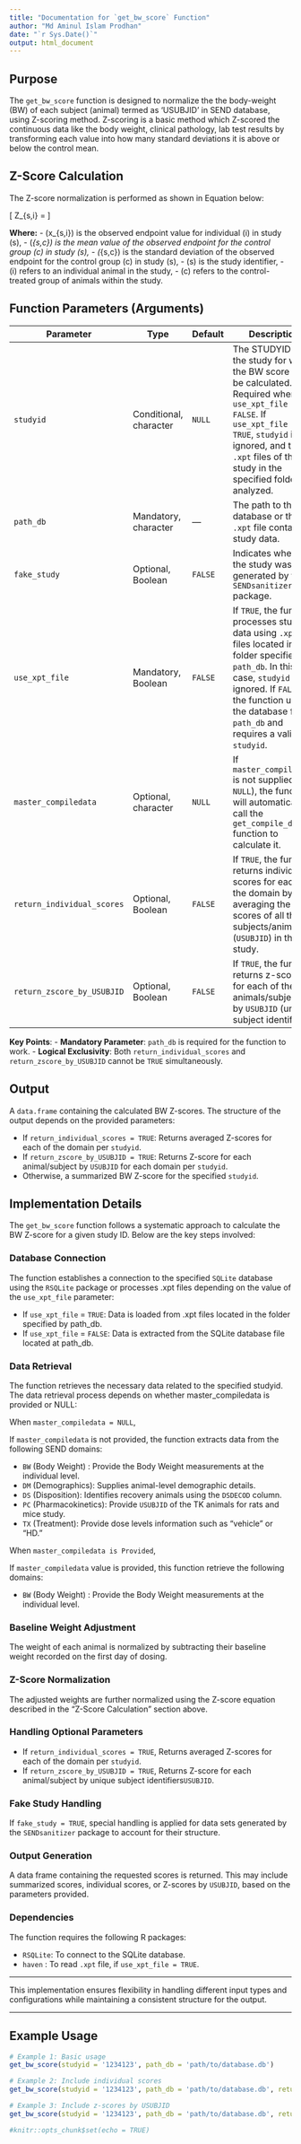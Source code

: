 ```yaml
---
title: "Documentation for `get_bw_score` Function"
author: "Md Aminul Islam Prodhan"
date: "`r Sys.Date()`"
output: html_document
---
```


## Purpose

The `get_bw_score` function is designed to normalize the the body-weight (BW) of each subject (animal) termed as 'USUBJID' in SEND database,  using Z-scoring method. Z-scoring is a basic method which Z-scored the continuous data like the body weight, clinical pathology, lab test results by transforming each value into how many standard deviations it is above or below the control mean. 

## Z-Score Calculation

The Z-score normalization is performed as shown in Equation below:

\[
Z_{s,i} = \frac{x_{s,i} - \mu_{s,c}}{\sigma_{s,c}}
\]

**Where:**
- \(x_{s,i}\) is the observed endpoint value for individual \(i\) in study \(s\),
- \(\mu_{s,c}\) is the mean value of the observed endpoint for the control group \(c\) in study \(s\),
- \(\sigma_{s,c}\) is the standard deviation of the observed endpoint for the control group \(c\) in study \(s\),
- \(s\) is the study identifier,
- \(i\) refers to an individual animal in the study,
- \(c\) refers to the control-treated group of animals within the study.

## Function Parameters (Arguments)

| **Parameter**               | **Type**             | **Default** | **Description**                                                                                                  |
|------------------------------|----------------------|-------------|------------------------------------------------------------------------------------------------------------------|
| `studyid`                   | Conditional, character | `NULL`      | The STUDYID of the study for which the BW score is to be calculated. Required when `use_xpt_file = FALSE`. If `use_xpt_file = TRUE`, `studyid` is ignored, and the `.xpt` files of that study in the specified folder are analyzed. |
| `path_db`                   | Mandatory, character | —           | The path to the database or the `.xpt` file containing study data.                                               |
| `fake_study`                | Optional, Boolean    | `FALSE`     | Indicates whether the study was generated by the `SENDsanitizer` package.                                        |
| `use_xpt_file`              | Mandatory, Boolean   | `FALSE`     | If `TRUE`, the function processes study data using `.xpt` files located in the folder specified by `path_db`. In this case, `studyid` is ignored. If `FALSE`, the function uses the database file at `path_db` and requires a valid `studyid`. |
| `master_compiledata`        | Optional, character  | `NULL`      | If `master_compiledata` is not supplied (i.e., `NULL`), the function will automatically call the `get_compile_data` function to calculate it. |
| `return_individual_scores`  | Optional, Boolean    | `FALSE`     | If `TRUE`, the function returns individual scores for each of the domain by averaging the scores of all the subjects/animals (`USUBJID`) in the study. |
| `return_zscore_by_USUBJID`  | Optional, Boolean    | `FALSE`     | If `TRUE`, the function returns z-scores for each of the animals/subjects by `USUBJID` (unique subject identifiers). |

**Key Points**:
- **Mandatory Parameter**: `path_db` is required for the function to work.
- **Logical Exclusivity**: Both `return_individual_scores` and `return_zscore_by_USUBJID` cannot be `TRUE` simultaneously.

## Output

A `data.frame` containing the calculated BW Z-scores. The structure of the output depends on the provided parameters:

- If `return_individual_scores = TRUE`: Returns averaged Z-scores for each of the domain per `studyid`.
- If `return_zscore_by_USUBJID = TRUE`: Returns Z-score for each animal/subject by `USUBJID` for each domain per `studyid`.
- Otherwise, a summarized BW Z-score for the specified `studyid`.


## Implementation Details

The `get_bw_score` function follows a systematic approach to calculate the BW Z-score for a given study ID. Below are the key steps involved:

### Database Connection 

The function establishes a connection to the specified `SQLite` database using the `RSQLite` package or processes .xpt files depending on the value of the `use_xpt_file` parameter:

   - If `use_xpt_file` = `TRUE`: Data is loaded from .xpt files located in the folder specified by path_db.
   - If `use_xpt_file` = `FALSE`: Data is extracted from the SQLite database file located at path_db.

### Data Retrieval

The function retrieves the necessary data related to the specified studyid. The data retrieval process depends on whether master_compiledata is provided or NULL:

When `master_compiledata = NULL`, 

If `master_compiledata` is not provided, the function extracts data from the following SEND domains:

- `BW` (Body Weight) : Provide the Body Weight measurements at the individual level. 
- `DM` (Demographics): Supplies animal-level demographic details. 
- `DS` (Disposition): Identifies recovery animals using the `DSDECOD` column.
- `PC` (Pharmacokinetics): Provide `USUBJID` of the  TK animals for rats and mice study. 
- `TX` (Treatment): Provide  dose levels information such as "vehicle" or "HD."

When `master_compiledata is Provided`, 

If `master_compiledata` value is provided, this function retrieve the following domains:

- `BW` (Body Weight) : Provide the Body Weight measurements at the individual level.

### Baseline Weight Adjustment  
   The weight of each animal is normalized by subtracting their baseline weight recorded on the first day of dosing.

### Z-Score Normalization  
The adjusted weights are further normalized using the Z-score equation described in the "Z-Score Calculation" section above. 
   
### Handling Optional Parameters
   - If `return_individual_scores = TRUE`, Returns averaged Z-scores for each of the domain per `studyid`.
   - If `return_zscore_by_USUBJID = TRUE`, Returns Z-score for each animal/subject by unique subject identifiers`USUBJID`.

### Fake Study Handling  
   If `fake_study = TRUE`, special handling is applied for data sets generated by the `SENDsanitizer` package to account for their structure.

### Output Generation  
   A data frame containing the requested scores is returned. This may include summarized scores, individual scores, or Z-scores by `USUBJID`, based on the parameters provided.

### Dependencies

The function requires the following R packages:

- `RSQLite`: To connect to the SQLite database.
- `haven` : To read `.xpt` file,  if `use_xpt_file = TRUE`.


***
This implementation ensures flexibility in handling different input types and configurations while maintaining a consistent structure for the output.

***
## Example Usage

```r
# Example 1: Basic usage
get_bw_score(studyid = '1234123', path_db = 'path/to/database.db')

# Example 2: Include individual scores
get_bw_score(studyid = '1234123', path_db = 'path/to/database.db', return_individual_scores = TRUE)

# Example 3: Include z-scores by USUBJID
get_bw_score(studyid = '1234123', path_db = 'path/to/database.db', return_zscore_by_USUBJID = TRUE)
```
```r
#knitr::opts_chunk$set(echo = TRUE)
```
